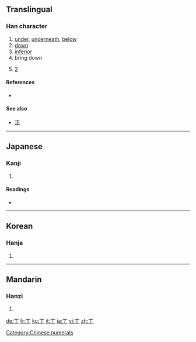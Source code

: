 {{also|下}}<!-- may be replaced by zh-forms -->
==Translingual==

===Han character===
{{Han char|rn=1|rad=一|as=01|sn=2|four=|canj=一中 (ML), X一中 (XML)}}

# [[under]], [[underneath]], [[below]]
# [[down]]
# [[inferior]]
# bring down
# {{context|tally marks}} [[2]]

====References====
* {{Han ref|kx=0076.020|dkj=00008|dj=0137.030|hdz=10002.040|uh=4E05|ud=19973}}

====See also====
* [[正]] {{context|tally marks}}

[[Category:Chinese numerals]]

----

==Japanese==

===Kanji===
{{ja-kanji|grade=|rs=一01}}

# {{defn|Japanese}}

====Readings====
* {{ja-readings|on=[[か]] (ka)|kun=[[しも]] (shimo)}}

----

==Korean==

===Hanja===
{{ko-hanja|hangeul=하|rv=ha|mr=ha}}

# {{defn|Korean}}

----

==Mandarin==

===Hanzi===
{{cmn-hanzi|pin=[[wàn]] ([[wan4]]), [[xià]] ([[xia4]])|wg=wan<sup>4</sup>, hsia<sup>4</sup>}}

# {{defn|Mandarin}}

[[de:丅]]
[[fr:丅]]
[[ko:丅]]
[[it:丅]]
[[ja:丅]]
[[vi:丅]]
[[zh:丅]]